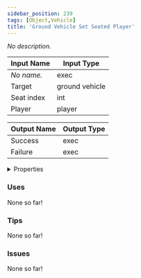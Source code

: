 ```yaml
---
sidebar_position: 239
tags: [Object,Vehicle]
title: 'Ground Vehicle Set Seated Player'
---
```


*No description.*




<EsbSvg />

| Input Name | Input Type |
|-----------|-----------|
| *No name.* | exec |
| Target | ground vehicle |
| Seat index | int |
| Player | player |

| Output Name | Output Type |
|-----------|-----------|
| Success | exec |
| Failure | exec |


<details>
  <summary>Properties</summary>
  <div>
    <div>
    <table>
      <thead>
        <tr>
          <th>Is beta required?</th>
          <th>❌</th>
        </tr>
        <tr>
          <th>Is this chip a trolling risk?</th>
          <th>❌</th>
        </tr>
        <tr>
          <th>Is this chip a role assignment risk?</th>
          <th>❌</th>
        </tr>
        <tr>
          <th>Chip UUID</th>
          <th>50458d97-a7cf-45e3-892b-fb67c0fbe64b</th>
        </tr>
      </thead>
    </table>
    </div>
  </div>
</details>

### Uses

None so far!

### Tips

None so far!

### Issues

None so far!